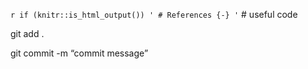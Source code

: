 `r if (knitr::is_html_output()) '
# References {-}
'`
# useful code

git add .

git commit -m "commit message"
